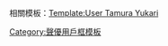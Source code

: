 {{Userbox
  |border-c = #000000
  |border-s = 1
  |id-c     = #FFFFFF
  |id-s     = 12
  |id-fc    = #000000
  |info-c   = pink
  |info-s   = 8
  |info-fc  = #FFFF
  |id       = {{lang|ja|ゆかり姫}}
  |info     = 這個用戶是[[田村由香里|<span lang="ja">ゆかり</span>王國國民]]。
}}<noinclude>相關模板：[[Template:User Tamura Yukari]][[Category:聲優用戶框模板]]</noinclude><includeonly>[[Category:喜歡田村由香里的維基人|{{PAGENAME}}]]</includeonly>